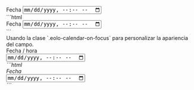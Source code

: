 
<DemoCard title="Fecha / Hora">

<div className="max-w-sm mt-6">
	<div className="space-y-1">
		<label>Fecha</label>
		<input type="datetime-local" className="eolo-input" />
	</div>
</div>

<DemoCardCode>
```html
<div class="space-y-1">
  <label>Fecha</label>
  <input type="datetime-local" class="eolo-input" />
</div>
```
</DemoCardCode>

<div className="h-6" />

<DemoCardDescription>
Usando la clase `.eolo-calendar-on-focus` para personalizar la apariencia del campo.
</DemoCardDescription>

<div className="max-w-sm">
  <div className="space-y-1">
    <label>Fecha / hora</label>
    <div className="eolo-input-group-inset">
      <i className="ri-calendar-schedule-line ri-xl" />
      <input type="datetime-local" className="eolo-input eolo-calendar-on-focus" />
    </div>
  </div>
</div>

<DemoCardCode>
```html
<div class="space-y-1">
  <label>Fecha</label>

  <div class="eolo-input-group-inset">
    <i class="ri-calendar-schedule-line ri-xl" />
    <input type="datetime-local" class="eolo-input eolo-calendar-on-focus" />
  </div>
</div>
```
</DemoCardCode>
</DemoCard>
